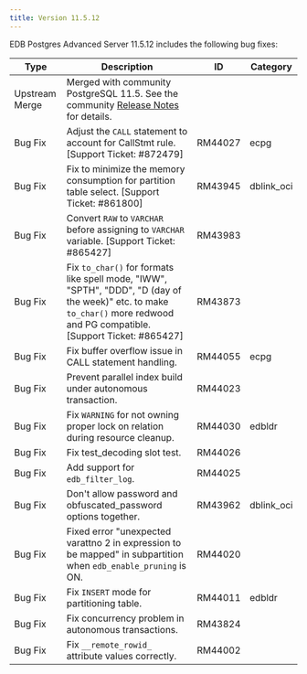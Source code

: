```yaml
---
title: Version 11.5.12
---
```


EDB Postgres Advanced Server 11.5.12 includes the following bug fixes:

| Type           | Description                                                                                                                                                                            | ID     | Category      | 
| -------------- | -------------------------------------------------------------------------------------------------------------------------------------------------------------------------------------- | ------ | ------------- |
| Upstream Merge | Merged with community PostgreSQL 11.5. See the community [Release Notes](https://www.postgresql.org/docs/11/release-11-5.html) for details.                                          |        |               |
| Bug&nbsp;Fix | Adjust the `CALL` statement to account for CallStmt rule. [Support Ticket: #872479] | RM44027 | ecpg |
| Bug Fix | Fix to minimize the memory consumption for partition table select. [Support Ticket: #861800] | RM43945 | dblink_oci |
| Bug Fix | Convert `RAW` to `VARCHAR` before assigning to `VARCHAR` variable. [Support Ticket: #865427] | RM43983 |  |
| Bug Fix | Fix `to_char()` for formats like spell mode, "IWW", "SPTH", "DDD", "D (day of the week)" etc. to make `to_char()` more redwood and PG compatible. [Support Ticket: #865427] | RM43873 |  |
| Bug Fix | Fix buffer overflow issue in CALL statement handling. | RM44055 | ecpg |
| Bug Fix | Prevent parallel index build under autonomous transaction. | RM44023 |  |
| Bug Fix | Fix `WARNING` for not owning proper lock on relation during resource cleanup. | RM44030 | edbldr |
| Bug Fix | Fix test_decoding slot test. | RM44026 |  |
| Bug Fix | Add support for `edb_filter_log`. | RM44025 |  |
| Bug Fix | Don't allow password and obfuscated_password options together. | RM43962 | dblink_oci |
| Bug Fix | Fixed error "unexpected varattno 2 in expression to be mapped" in subpartition when `edb_enable_pruning` is ON. | RM44020 |  |
| Bug Fix | Fix `INSERT` mode for partitioning table. | RM44011 | edbldr |
| Bug Fix | Fix concurrency problem in autonomous transactions. | RM43824 |  |
| Bug Fix | Fix `__remote_rowid_` attribute values correctly. | RM44002 |  |
